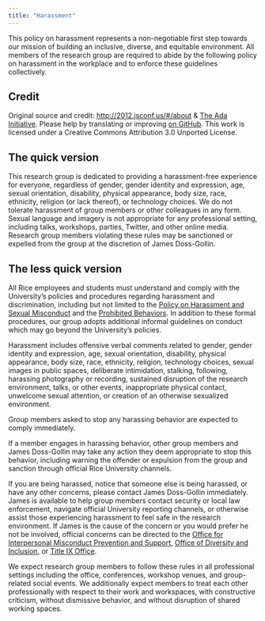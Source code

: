 ```yaml
---
title: "Harassment"
---
```


This policy on harassment represents a non-negotiable first step towards our mission of building an inclusive, diverse, and equitable environment.
All members of the research group are required to abide by the following policy on harassment in the workplace and to enforce these guidelines collectively.

::: {.callout-note}
## Credit
Original source and credit: [http://2012.jsconf.us/#/about](http://2012.jsconf.us/#/about) & [The Ada Initiative](https://geekfeminism.wikia.org/wiki/Conference_anti-harassment/Policy). Please help by translating or improving [on GitHub](https://github.com/confcodeofconduct/confcodeofconduct.com). This work is licensed under a Creative Commons Attribution 3.0 Unported License.
:::

## The quick version

This research group is dedicated to providing a harassment-free experience for everyone, regardless of gender, gender identity and expression, age, sexual orientation, disability, physical appearance, body size, race, ethnicity, religion (or lack thereof), or technology choices.
We do not tolerate harassment of group members or other colleagues in any form.
Sexual language and imagery is not appropriate for any professional setting, including talks, workshops, parties, Twitter, and other online media.
Research group members violating these rules may be sanctioned or expelled from the group at the discretion of James Doss-Gollin.

## The less quick version

All Rice employees and students must understand and comply with the University’s policies and procedures regarding harassment and discrimination, including but not limited to the [Policy on Harassment and Sexual Misconduct](https://policy.rice.edu/830) and the [Prohibited Behaviors](https://safe.rice.edu/prohibited-behaviors).
In addition to these formal procedures, our group adopts additional informal guidelines on conduct which may go beyond the University’s policies.

Harassment includes offensive verbal comments related to gender, gender identity and expression, age, sexual orientation, disability, physical appearance, body size, race, ethnicity, religion, technology choices, sexual images in public spaces, deliberate intimidation, stalking, following, harassing photography or recording, sustained disruption of the research environment, talks, or other events, inappropriate physical contact, unwelcome sexual attention, or creation of an otherwise sexualized environment.

Group members asked to stop any harassing behavior are expected to comply immediately.

If a member engages in harassing behavior, other group members and James Doss-Gollin may take any action they deem appropriate to stop this behavior, including warning the offender or expulsion from the group and sanction through official Rice University channels.

If you are being harassed, notice that someone else is being harassed, or have any other concerns, please contact James Doss-Gollin immediately.
James is available to help group members contact security or local law enforcement, navigate official University reporting channels, or otherwise assist those experiencing harassment to feel safe in the research environment.
If James is the cause of the concern or you would prefer he not be involved, official concerns can be directed to the [Office for Interpersonal Misconduct Prevention and Support](https://safe.rice.edu/getting-help-friend-and-yourself), [Office of Diversity and Inclusion](https://diversity.rice.edu/), or [Title IX Office](https://titleix.rice.edu/).

We expect research group members to follow these rules in all professional settings including the office, conferences, workshop venues, and group-related social events.
We additionally expect members to treat each other professionally with respect to their work and workspaces, with constructive criticism, without dismissive behavior, and without disruption of shared working spaces.
